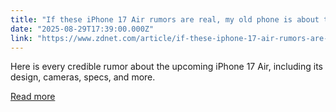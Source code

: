 ```yaml
---
title: "If these iPhone 17 Air rumors are real, my old phone is about to be retired"
date: "2025-08-29T17:39:00.000Z"
link: "https://www.zdnet.com/article/if-these-iphone-17-air-rumors-are-real-my-old-phone-is-about-to-be-retired/"
---
```


Here is every credible rumor about the upcoming iPhone 17 Air, including its design, cameras, specs, and more.

[Read more](https://www.zdnet.com/article/if-these-iphone-17-air-rumors-are-real-my-old-phone-is-about-to-be-retired/)
